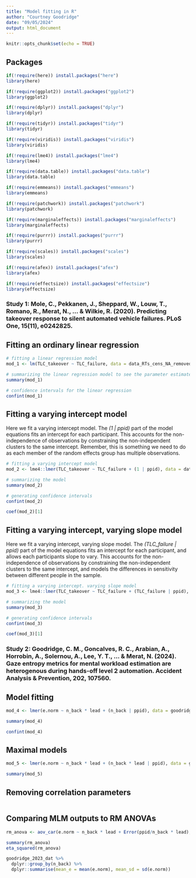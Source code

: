 ```yaml
---
title: "Model fitting in R"
author: "Courtney Goodridge"
date: "09/05/2024"
output: html_document
---
```


```r
knitr::opts_chunk$set(echo = TRUE)
```

## Packages

```r
if(!require(here)) install.packages("here")
library(here)

if(!require(ggplot2)) install.packages("ggplot2")
library(ggplot2)

if(!require(dplyr)) install.packages("dplyr")
library(dplyr)

if(!require(tidyr)) install.packages("tidyr")
library(tidyr)

if(!require(viridis)) install.packages("viridis")
library(viridis)

if(!require(lme4)) install.packages("lme4")
library(lme4)

if(!require(data.table)) install.packages("data.table")
library(data.table)

if(!require(emmeans)) install.packages("emmeans")
library(emmeans)

if(!require(patchwork)) install.packages("patchwork")
library(patchwork)

if(!require(marginaleffects)) install.packages("marginaleffects")
library(marginaleffects)

if(!require(purrr)) install.packages("purrr")
library(purrr)

if(!require(scales)) install.packages("scales")
library(scales)

if(!require(afex)) install.packages("afex")
library(afex)

if(!require(effectsize)) install.packages("effectsize")
library(effectsize)
```

### Study 1: Mole, C., Pekkanen, J., Sheppard, W., Louw, T., Romano, R., Merat, N., ... & Wilkie, R. (2020). Predicting takeover response to silent automated vehicle failures. PLoS One, 15(11), e0242825.

## Fitting an ordinary linear regression

```r
# fitting a linear regression model
mod_1 <- lm(TLC_takeover ~ TLC_failure, data = data_RTs_cens_NA_removed)

# summarizing the linear regression model to see the parameter estimates
summary(mod_1)

# confidence intervals for the linear regression
confint(mod_1)
```

## Fitting a varying intercept model

Here we fit a varying intercept model. The *(1 | ppid)* part of the model equations fits an intercept for each participant. This accounts for the non-independence of observations by constraining the non-independent clusters to the same intercept. Remember, this is something we need to do as each member of the random effects group has multiple observations. 

```r
# fitting a varying intercept model
mod_2 <- lme4::lmer(TLC_takeover ~ TLC_failure + (1 | ppid), data = data_RTs_cens_NA_removed)

# summarizing the model
summary(mod_2)

# generating confidence intervals
confint(mod_2)

coef(mod_2)[1]
```

## Fitting a varying intercept, varying slope model

Here we fit a varying intercept, varying slope model. The *(TLC_failure | ppid)* part of the model equations fits an intercept for each participant, and allows each participants slope to vary. This accounts for the non-independence of observations by constraining the non-independent clusters to the same intercept, and models the differences in sensitivity between different people in the sample. 

```r
# fitting a varying intercept. varying slope model
mod_3 <- lme4::lmer(TLC_takeover ~ TLC_failure + (TLC_failure | ppid), data = data_RTs_cens_NA_removed)

# summarizing the model
summary(mod_3)

# generating confidence intervals
confint(mod_3)

coef(mod_3)[1]
```

### Study 2: Goodridge, C. M., Goncalves, R. C., Arabian, A., Horrobin, A., Solernou, A., Lee, Y. T., ... & Merat, N. (2024). Gaze entropy metrics for mental workload estimation are heterogenous during hands-off level 2 automation. Accident Analysis & Prevention, 202, 107560.

## Model fitting

```r
mod_4 <- lmer(e.norm ~ n_back * lead + (n_back | ppid), data = goodridge_2024_dat)

summary(mod_4)

confint(mod_4)
```


## Maximal models

```r
mod_5 <- lmer(e.norm ~ n_back * lead + (n_back * lead | ppid), data = goodridge_2023_dat)

summary(mod_5)
```

## Removing correlation parameters

```r


```


## Comparing MLM outputs to RM ANOVAs

```r
rm_anova <- aov_car(e.norm ~ n_back * lead + Error(ppid/n_back * lead), data = goodridge_2023_dat)

summary(rm_anova)
eta_squared(rm_anova)

goodridge_2023_dat %>%
  dplyr::group_by(n_back) %>%
  dplyr::summarise(mean_e = mean(e.norm), mean_sd = sd(e.norm))
```







